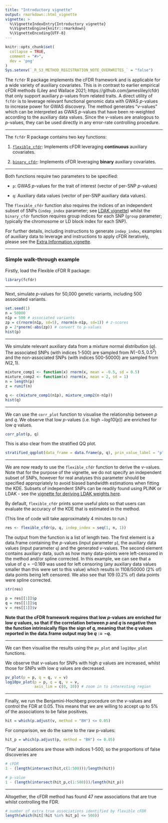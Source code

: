 ```yaml
---
title: "Introductory vignette"
output: rmarkdown::html_vignette
vignette: >
  %\VignetteIndexEntry{Introductory vignette}
  %\VignetteEngine{knitr::rmarkdown}
  %\VignetteEncoding{UTF-8}
---
```


```r
knitr::opts_chunk$set(
  collapse = TRUE,
  comment = "#>",
  dev = 'png'
)
Sys.setenv(`_R_S3_METHOD_REGISTRATION_NOTE_OVERWRITES_` = "false")
```

The `fcfdr` R package implements the cFDR framework and is applicable for a wide variety of auxiliary covariates. This is in contrast to earlier empirical cFDR methods (Liley and Wallace 2021; https://github.com/jamesliley/cfdr) that only support auxiliary $p$-values from related traits. A direct utility of `fcfdr` is to leverage relevant functional genomic data with GWAS $p$-values to increase power for GWAS discovery. The method generates "$v$-values" which can be interpreted as GWAS $p$-values that have been re-weighted according to the auxiliary data values. Since the $v$-values are analogous to $p$-values, they can be used directly in any error-rate controlling procedure.

---

The `fcfdr` R package contains two key functions:

1. [`flexible_cfdr`](https://annahutch.github.io/fcfdr/reference/flexible_cfdr.html): Implements cFDR leveraging $\textbf{continuous}$ auxiliary covariates.

2. [`binary_cfdr`](https://annahutch.github.io/fcfdr/reference/binary_cfdr.html): Implements cFDR leveraging $\textbf{binary}$ auxiliary covariates.

---

Both functions require two parameters to be specified:

* `p`: GWAS $p$-values for the trait of interest (vector of per-SNP $p$-values)

* `q`: Auxiliary data values (vector of per-SNP auxiliary data values).

The `flexible_cfdr` function also requires the indices of an independent subset of SNPs (`indep_index` parameter; see [LDAK vignette](https://annahutch.github.io/fcfdr/articles/ldak-vignette.html)) whilst the `binary_cfdr` function requires group indices for each SNP (`group` parameter; typically the chromosome or LD block index for each SNP).

For further details, including instructions to generate `indep_index`, examples of auxiliary data to leverage and instructions to apply cFDR iteratively, please see the [Extra Information vignette](https://annahutch.github.io/fcfdr/articles/extra-information.html).

---

### Simple walk-through example

Firstly, load the Flexible cFDR R package:

```r
library(fcfdr)
```

---

Next, simulate $p$-values for 50,000 genetic variants, including 500 associated variants.

```r
set.seed(1)
n = 50000
n1p = 500 # associated variants
zp = c(rnorm(n1p, sd=5), rnorm(n-n1p, sd=1)) # z-scores
p = 2*pnorm(-abs(zp)) # convert to p-values
hist(p)
```

---

We simulate relevant auxiliary data from a mixture normal distribution ($q$). The associated SNPs (with indices 1-500) are sampled from $N(-0.5, 0.5^2)$ and the non-associated SNPs (with indices 500-50000) are sampled from $N(2,1)$.

```r
mixture_comp1 <- function(x) rnorm(x, mean = -0.5, sd = 0.5)
mixture_comp2 <- function(x) rnorm(x, mean = 2, sd = 1)
n = length(p)
z = runif(n)

q <- c(mixture_comp1(n1p), mixture_comp2(n-n1p))
hist(q)
```

---

We can use the `corr_plot` function to visualise the relationship between $p$ and $q$. We observe that low $p$-values (i.e. high $-log10(p)$) are enriched for low $q$ values.

```r
corr_plot(p, q)
```

This is also clear from the stratified QQ plot.

```r
stratified_qqplot(data_frame = data.frame(p, q), prin_value_label = "p", cond_value_label = "q", thresholds = quantile(q)[-1])
```

---

We are now ready to use the `flexible_cfdr` function to derive the $v$-values. Note that for the purpose of the vignette, we do not specify an independent subset of SNPs, however for real analyses this parameter should be specified appropriately to avoid biased bandwidth estimations when fitting the KDE. Subsets of independent SNPs can be readily found using PLINK or LDAK - see the [vignette for deriving LDAK weights here](http://dougspeed.com/calculate-weightings/). 

By default, `flexible_cfdr` prints some useful plots so that users can evaluate the accuracy of the KDE that is estimated in the method.

(This line of code will take approximately 4 minutes to run.)

```r
res <- flexible_cfdr(p, q, indep_index = seq(1, n, 1))
```

The output from the function is a list of length two. The first element is a data.frame containing the $p$-values (input parameter `p`), the auxiliary data values (input parameter `q`) and the generated $v$-values. The second element contains auxiliary data, such as how many data-points were left-censored in the method and/or spline corrected. In this example, we can see that a value of $q=-0.169$ was used for left censoring (any auxiliary data values smaller than this were set to this value) which results in 1108/50000 (2% of) data points being left censored. We also see that 109 (0.2% of) data points were spline corrected.

```r
str(res)

p = res[[1]]$p
q = res[[1]]$q
v = res[[1]]$v
```

**Note that the cFDR framework requires that low $p$-values are enriched for low $q$ values, so that if the correlation between $p$ and $q$ is negative then the function intrinsically flips the sign of $q$, meaning that the $q$ values reported in the data.frame output may be $q:=-q$.**

---

We can then visualise the results using the `pv_plot` and `log10pv_plot` functions. 

We observe that $v$-values for SNPs with high $q$ values are increased, whilst those for SNPs with low $q$ values are decreased.

```r
pv_plot(p = p, q = q, v = v)
log10pv_plot(p = p, q = q, v = v, 
             axis_lim = c(0, 10)) # zoom in to interesting region
```

---

Finally, we run the Benjamini-Hochberg procedure on the $v$-values and control the FDR at 0.05. This means that we are willing to accept up to 5% of the associations to be false positives.

```r
hit = which(p.adjust(v, method = "BH") <= 0.05)
```

For comparison, we do the same to the raw p-values:

```r
hit_p = which(p.adjust(p, method = "BH") <= 0.05)
```

'True' associations are those with indices 1-500, so the proportions of false discoveries are

```r
# cFDR
1 - (length(intersect(hit,c(1:500)))/length(hit)) 

# p-value
1 - (length(intersect(hit_p,c(1:500)))/length(hit_p))
```

---

Altogether, the cFDR method has found 47 new associations that are true whilst controlling the FDR.

```r
# number of extra true associations identified by flexible cFDR
length(which(hit[!hit %in% hit_p] <= 500))
```
